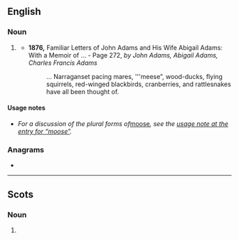 {{also|Mooses}}
==English==

===Noun===
{{head|en|noun plural form}}

# {{lb|en|dated|rare}} {{plural of|moose|lang=en}}
#* '''1876,''' Familiar Letters of John Adams and His Wife Abigail Adams: With a Memoir of ... - Page 272, ''by John Adams, Abigail Adams, Charles Francis Adams''
#*: ... Narraganset pacing mares, '''meese”, wood-ducks, flying squirrels, red-winged blackbirds, cranberries, and rattlesnakes have all been thought of.

====Usage notes====
* ''For a discussion of the plural forms of ''[[moose]]'', see the [[moose#Usage notes|usage note at the entry for “moose”]].''

===Anagrams===
* {{anagrams|en|osmose}}

----

==Scots==

===Noun===
{{head|sco|noun plural form}}

# {{plural of|moose is meese|lang=sco}}